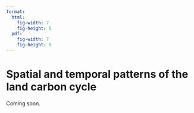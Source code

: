 ```yaml
---
format: 
  html:
    fig-width: 7
    fig-height: 5
  pdf:
    fig-width: 7
    fig-height: 5
---
```



# Spatial and temporal patterns of the land carbon cycle {#sec-global-patterns}
 
Coming soon.

<!-- ## Global patterns in GPP -->

<!-- - Controls on terrestrial and ecosystem primary production -->
<!-- Wang et al., 2014 doi:10.5194/bg-11-5987-2014 -->

<!-- ## Seasonal cycle -->

<!-- - Seasonality -->
<!-- Bonan 18.3 -->
<!--     - NDVI over the seasons -->
<!--     - phenology -->
<!--     - cold-hardening -->

<!-- - Show mean seasonality of biome-representative flux sites of: -->
<!--     - Rn -->
<!--     - ET -->
<!--     - LAI -->
<!--     - GPP -->
<!--     - NEE -->

<!-- - Demonstrate how the LUE model (assuming const. LUE) explains a large part of variations in GPP, and the VSEM a large part of NEE -->

<!-- ## Diurnal cycle -->

<!-- - Demonstrate how (where) the constant LUE fails to explain the diurnal cycle -->

<!-- ## Breathing of the Earth -->

<!-- ## Global patterns in soil and vegetation C -->

<!-- - Global (latitudinal) distribution of vegetation and soil carbon stocks -->
<!-- - Model for GPP-driven C stocks, considering temperature-dependence of heterotrophic respiration (Q10); respiration inhibition under anaerobic conditions (peatlands) -->

<!-- ## Peatlands -->

<!-- ## Permafrost -->

<!-- Map of continental and subsea permafrost in northern hemisphere -->
<!-- source: Overduin et al. 2019 -->